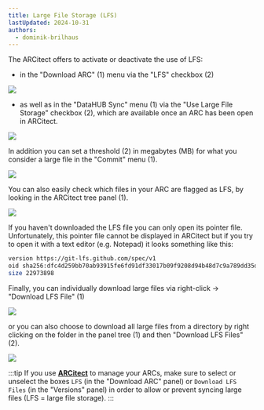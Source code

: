 ```yaml
---
title: Large File Storage (LFS)
lastUpdated: 2024-10-31
authors:
  - dominik-brilhaus
---
```


The ARCitect offers to activate or deactivate the use of LFS: 
- in the "Download ARC" (1) menu via the "LFS" checkbox (2)

![](@images/arcitect/arcitect-download-lfs.drawio.png)

- as well as in the "DataHUB Sync" menu (1) via the "Use Large File Storage" checkbox (2), which are available once an ARC has been open in ARCitect.

![](@images/arcitect/arcitect-datahub-sync-lfs.drawio.png)

In addition you can set a threshold (2) in megabytes (MB) for what you consider a large file in the "Commit" menu (1).

![](@images/arcitect/arcitect-lfs-threshold.drawio.png)

You can also easily check which files in your ARC are flagged as LFS, by looking in the ARCitect tree panel (1).

![](@images/arcitect/arcitect-lfs-flag.drawio.png)

If you haven't downloaded the LFS file you can only open its pointer file. Unfortunately, this pointer file cannot be displayed in ARCitect but if you try to open it with a text editor (e.g. Notepad) it looks something like this:

```bash
version https://git-lfs.github.com/spec/v1
oid sha256:dfc4d259bb70ab93915fe6fd91df33017b09f9208d94b48d7c9a789dd35d65bc
size 22973898
```

Finally, you can individually download large files via right-click -> "Download LFS File" (1)

![](@images/arcitect/arcitect-download-lfs-file-right-click.drawio.png)

or you can also choose to download all large files from a directory by right clicking on the folder in the panel tree (1) and then "Download LFS Files" (2).

![](@images/arcitect/arcitect-download-lfs-from-directory.drawio.png)

:::tip
If you use **[ARCitect](/nfdi4plants.knowledgebase/arcitect)** to manage your ARCs, make sure to select or unselect the boxes `LFS` (in the "Download ARC" panel) or `Download LFS Files` (in the "Versions" panel) in order to allow or prevent syncing large files (LFS = large file storage).
:::